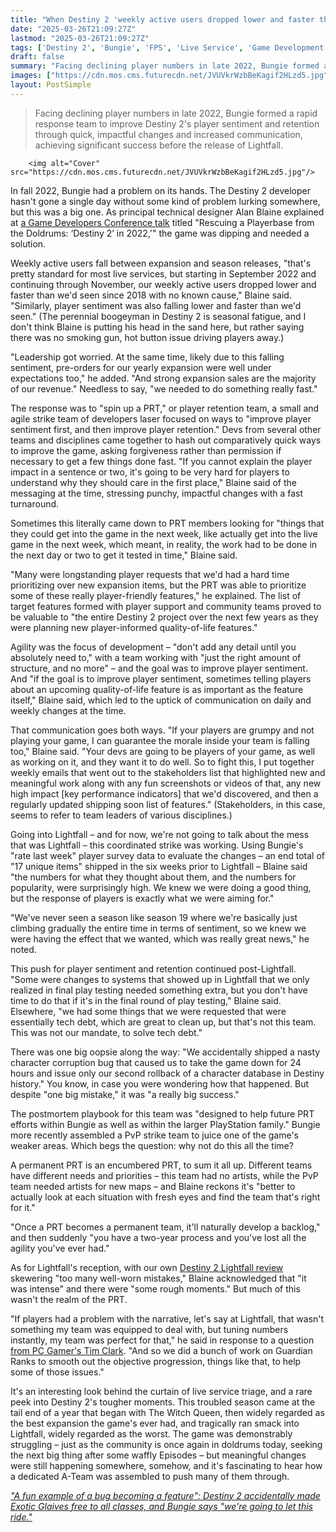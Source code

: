 ```yaml
---
title: "When Destiny 2 'weekly active users dropped lower and faster than we'd seen since 2018,' Bungie assembled an A-Team to put out some fires: 'We needed to do something'"
date: "2025-03-26T21:09:27Z"
lastmod: "2025-03-26T21:09:27Z"
tags: ['Destiny 2', 'Bungie', 'FPS', 'Live Service', 'Game Development']
draft: false
summary: "Facing declining player numbers in late 2022, Bungie formed a rapid response team to improve Destiny 2's player sentiment and retention through quick, impactful changes and increased communication, achieving significant success before the release of Lightfall."
images: ["https://cdn.mos.cms.futurecdn.net/JVUVkrWzbBeKagif2HLzd5.jpg"]
layout: PostSimple
---
```

> Facing declining player numbers in late 2022, Bungie formed a rapid response team to improve Destiny 2's player sentiment and retention through quick, impactful changes and increased communication, achieving significant success before the release of Lightfall.


        <img alt="Cover" src="https://cdn.mos.cms.futurecdn.net/JVUVkrWzbBeKagif2HLzd5.jpg"/>
        
In fall 2022, Bungie had a problem on its hands. The Destiny 2 developer hasn't gone a single day without some kind of problem lurking somewhere, but this was a big one. As principal technical designer Alan Blaine explained at [a Game Developers Conference talk](https://go.redirectingat.com/?id=92X1161492&xcust=grd_us_1170302862452226432&xs=1&url=https%3A%2F%2Fotter.ai%2Fu%2FIOaYvKOn36REWbsOAEAX3Ui76bI%3Fview%3Dtranscript%26tab%3Dchat&sref=https%3A%2F%2Fwww.gamesradar.com%2Fgames%2Fdestiny%2Fwhen-destiny-2-weekly-active-users-dropped-lower-and-faster-than-wed-seen-since-2018-bungie-assembled-an-a-team-to-put-out-some-fires-we-needed-to-do-something) titled "Rescuing a Playerbase from the Doldrums: ‘Destiny 2’ in 2022,'" the game was dipping and needed a solution.

Weekly active users fall between expansion and season releases, "that's pretty standard for most live services, but starting in September 2022 and continuing through November, our weekly active users dropped lower and faster than we'd seen since 2018 with no known cause," Blaine said. "Similarly, player sentiment was also falling lower and faster than we'd seen." (The perennial boogeyman in Destiny 2 is seasonal fatigue, and I don't think Blaine is putting his head in the sand here, but rather saying there was no smoking gun, hot button issue driving players away.)

"Leadership got worried. At the same time, likely due to this falling sentiment, pre-orders for our yearly expansion were well under expectations too," he added. "And strong expansion sales are the majority of our revenue." Needless to say, "we needed to do something really fast."

The response was to "spin up a PRT," or player retention team, a small and agile strike team of developers laser focused on ways to "improve player sentiment first, and then improve player retention." Devs from several other teams and disciplines came together to hash out comparatively quick ways to improve the game, asking forgiveness rather than permission if necessary to get a few things done fast. "If you cannot explain the player impact in a sentence or two, it's going to be very hard for players to understand why they should care in the first place," Blaine said of the messaging at the time, stressing punchy, impactful changes with a fast turnaround.



Sometimes this literally came down to PRT members looking for "things that they could get into the game in the next week, like actually get into the live game in the next week, which meant, in reality, the work had to be done in the next day or two to get it tested in time," Blaine said.

"Many were longstanding player requests that we'd had a hard time prioritizing over new expansion items, but the PRT was able to prioritize some of these really player-friendly features," he explained. The list of target features formed with player support and community teams proved to be valuable to "the entire Destiny 2 project over the next few years as they were planning new player-informed quality-of-life features."

Agility was the focus of development – "don't add any detail until you absolutely need to," with a team working with "just the right amount of structure, and no more" – and the goal was to improve player sentiment. And "if the goal is to improve player sentiment, sometimes telling players about an upcoming quality-of-life feature is as important as the feature itself," Blaine said, which led to the uptick of communication on daily and weekly changes at the time.

That communication goes both ways. "If your players are grumpy and not playing your game, I can guarantee the morale inside your team is falling too," Blaine said. "Your devs are going to be players of your game, as well as working on it, and they want it to do well. So to fight this, I put together weekly emails that went out to the stakeholders list that highlighted new and meaningful work along with any fun screenshots or videos of that, any new high impact [key performance indicators] that we'd discovered, and then a regularly updated shipping soon list of features." (Stakeholders, in this case, seems to refer to team leaders of various disciplines.)

Going into Lightfall – and for now, we're not going to talk about the mess that was Lightfall – this coordinated strike was working. Using Bungie's "rate last week" player survey data to evaluate the changes – an end total of "17 unique items" shipped in the six weeks prior to Lightfall – Blaine said "the numbers for what they thought about them, and the numbers for popularity, were surprisingly high. We knew we were doing a good thing, but the response of players is exactly what we were aiming for."

"We've never seen a season like season 19 where we're basically just climbing gradually the entire time in terms of sentiment, so we knew we were having the effect that we wanted, which was really great news," he noted.



This push for player sentiment and retention continued post-Lightfall. "Some were changes to systems that showed up in Lightfall that we only realized in final play testing needed something extra, but you don't have time to do that if it's in the final round of play testing," Blaine said. Elsewhere, "we had some things that we were requested that were essentially tech debt, which are great to clean up, but that's not this team. This was not our mandate, to solve tech debt."

There was one big oopsie along the way: "We accidentally shipped a nasty character corruption bug that caused us to take the game down for 24 hours and issue only our second rollback of a character database in Destiny history." You know, in case you were wondering how that happened. But despite "one big mistake," it was "a really big success."

The postmortem playbook for this team was "designed to help future PRT efforts within Bungie as well as within the larger PlayStation family." Bungie more recently assembled a PvP strike team to juice one of the game's weaker areas. Which begs the question: why not do this all the time?

A permanent PRT is an encumbered PRT, to sum it all up. Different teams have different needs and priorities – this team had no artists, while the PvP team needed artists for new maps – and Blaine reckons it's "better to actually look at each situation with fresh eyes and find the team that's right for it."

"Once a PRT becomes a permanent team, it'll naturally develop a backlog," and then suddenly "you have a two-year process and you've lost all the agility you've ever had."



As for Lightfall's reception, with our own [Destiny 2 Lightfall review](https://www.gamesradar.com/destiny-2-lightfall-review/) skewering "too many well-worn mistakes," Blaine acknowledged that "it was intense" and there were "some rough moments." But much of this wasn't the realm of the PRT.

"If players had a problem with the narrative, let's say at Lightfall, that wasn't something my team was equipped to deal with, but tuning numbers instantly, my team was perfect for that," he said in response to a question [from PC Gamer's Tim Clark](https://www.pcgamer.com/games/fps/we-made-one-big-mistake-destiny-2-developer-reveals-how-a-small-team-dedicated-to-player-retention-led-to-a-20-hour-server-outage-and-character-rollback/). "And so we did a bunch of work on Guardian Ranks to smooth out the objective progression, things like that, to help some of those issues."

It's an interesting look behind the curtain of live service triage, and a rare peek into Destiny 2's tougher moments. This troubled season came at the tail end of a year that began with The Witch Queen, then widely regarded as the best expansion the game's ever had, and tragically ran smack into Lightfall, widely regarded as the worst. The game was demonstrably struggling – just as the community is once again in doldrums today, seeking the next big thing after some waffly Episodes – but meaningful changes were still happening somewhere, somehow, and it's fascinating to hear how a dedicated A-Team was assembled to push many of them through.

[<em>"A fun example of a bug becoming a feature": Destiny 2 accidentally made Exotic Glaives free to all classes, and Bungie says "we're going to let this ride."</em>](https://www.gamesradar.com/games/destiny/a-fun-example-of-a-bug-becoming-a-feature-destiny-2-accidentally-made-exotic-glaives-free-to-all-classes-and-bungie-says-were-going-to-let-this-ride/)
        